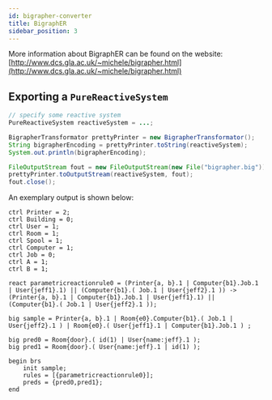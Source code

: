 ```yaml
---
id: bigrapher-converter
title: BigraphER
sidebar_position: 3
---
```



More information about BigraphER can be found on the website: [http://www.dcs.gla.ac.uk/~michele/bigrapher.html](http://www.dcs.gla.ac.uk/~michele/bigrapher.html)

## Exporting a `PureReactiveSystem`

```java
// specify some reactive system
PureReactiveSystem reactiveSystem = ...;

BigrapherTransformator prettyPrinter = new BigrapherTransformator();
String bigrapherEncoding = prettyPrinter.toString(reactiveSystem);
System.out.println(bigrapherEncoding);

FileOutputStream fout = new FileOutputStream(new File("bigrapher.big"));
prettyPrinter.toOutputStream(reactiveSystem, fout);
fout.close();
```

An exemplary output is shown below:

```text
ctrl Printer = 2;
ctrl Building = 0;
ctrl User = 1;
ctrl Room = 1;
ctrl Spool = 1;
ctrl Computer = 1;
ctrl Job = 0;
ctrl A = 1;
ctrl B = 1;

react parametricreactionrule0 = (Printer{a, b}.1 | Computer{b1}.Job.1 | User{jeff1}.1) || (Computer{b1}.( Job.1 | User{jeff2}.1 )) -> (Printer{a, b}.1 | Computer{b1}.Job.1 | User{jeff1}.1) || (Computer{b1}.( Job.1 | User{jeff2}.1 ));

big sample = Printer{a, b}.1 | Room{e0}.Computer{b1}.( Job.1 | User{jeff2}.1 ) | Room{e0}.( User{jeff1}.1 | Computer{b1}.Job.1 ) ;

big pred0 = Room{door}.( id(1) | User{name:jeff}.1 );
big pred1 = Room{door}.( User{name:jeff}.1 | id(1) );

begin brs
	init sample;
	rules = [{parametricreactionrule0}];
	preds = {pred0,pred1};
end
```